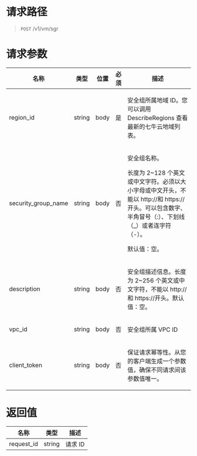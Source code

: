 
<style>.topic-content-wrap .topic-detail table thead th { word-break: keep-all; }</style>

# 请求路径
> `POST` /v1/vm/sgr


# 请求参数
<table>
  <thead>
    <tr>
      <th>名称</th>
      <th>类型</th>
      <th>位置</th>
      <th>必须</th>
      <th>描述</th>
    </tr>
  </thead>
  <tbody>
    <tr>
      <td>region_id</td>
      <td>string</td>
      <td>body</td>
      <td>是</td>
      <td>
        <p>安全组所属地域 ID。您可以调用 DescribeRegions 查看最新的七牛云地域列表。</p>
      </td>
    </tr>
    <tr>
      <td>security_group_name</td>
      <td>string</td>
      <td>body</td>
      <td>否</td>
      <td>
        <p>安全组名称。</p>
        <p>长度为 2~128 个英文或中文字符。必须以大小字母或中文开头，不能以 http://和 https://开头。可以包含数字、半角冒号（:）、下划线（_）或者连字符（-）。</p>
        <p>默认值：空。</p>
      </td>
    </tr>
    <tr>
      <td>description</td>
      <td>string</td>
      <td>body</td>
      <td>否</td>
      <td>
        <p>安全组描述信息。长度为 2~256 个英文或中文字符，不能以 http://和 https://开头。默认值：空。</p>
      </td>
    </tr>
    <tr>
      <td>vpc_id</td>
      <td>string</td>
      <td>body</td>
      <td>否</td>
      <td>
        <p>安全组所属 VPC ID</p>
      </td>
    </tr>
    <tr>
      <td>client_token</td>
      <td>string</td>
      <td>body</td>
      <td>否</td>
      <td>
        <p>保证请求幂等性。从您的客户端生成一个参数值，确保不同请求间该参数值唯一。</p>
      </td>
    </tr>
  </tbody>
</table>


# 返回值
名称 | 类型 | 描述
----- | ----- | -----
request_id | string | 请求 ID
